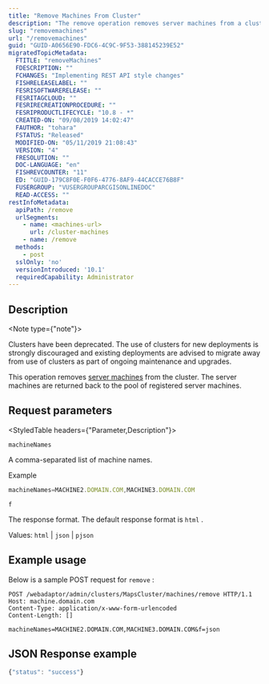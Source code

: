 ```yaml
---
title: "Remove Machines From Cluster"
description: "The remove operation removes server machines from a cluster and returns them to a pool of registered machines."
slug: "removemachines"
url: "/removemachines"
guid: "GUID-A0656E90-FDC6-4C9C-9F53-388145239E52"
migratedTopicMetadata:
  FTITLE: "removeMachines"
  FDESCRIPTION: ""
  FCHANGES: "Implementing REST API style changes"
  FISHRELEASELABEL: ""
  FESRISOFTWARERELEASE: ""
  FESRITAGCLOUD: ""
  FESRIRECREATIONPROCEDURE: ""
  FESRIPRODUCTLIFECYCLE: "10.8 - *"
  CREATED-ON: "09/08/2019 14:02:47"
  FAUTHOR: "tohara"
  FSTATUS: "Released"
  MODIFIED-ON: "05/11/2019 21:08:43"
  VERSION: "4"
  FRESOLUTION: ""
  DOC-LANGUAGE: "en"
  FISHREVCOUNTER: "11"
  ED: "GUID-179C8F0E-F0F6-4776-8AF9-44CACCE76B8F"
  FUSERGROUP: "VUSERGROUPARCGISONLINEDOC"
  READ-ACCESS: ""
restInfoMetadata:
  apiPath: /remove
  urlSegments:
    - name: <machines-url>
      url: /cluster-machines
    - name: /remove
  methods:
    - post
  sslOnly: 'no'
  versionIntroduced: '10.1'
  requiredCapability: Administrator
---
```


## Description

<Note type={"note"}>

Clusters have been deprecated. The use of clusters for new deployments is strongly discouraged and existing deployments are advised to migrate away from use of clusters as part of ongoing maintenance and upgrades.

</Note>

This operation removes [ server machines](/machine) from the cluster. The server machines are returned back to the pool of registered server machines.

## Request parameters

<StyledTable headers={"Parameter,Description"}>

<StyledTableRow>

<StyledTableCell cellStyle="markdown">

`machineNames` 

</StyledTableCell>

<StyledTableCell cellStyle="markdown">

A comma-separated list of machine names.

Example

```javascript
machineNames=MACHINE2.DOMAIN.COM,MACHINE3.DOMAIN.COM
```

 

</StyledTableCell>

</StyledTableRow>

<StyledTableRow>

<StyledTableCell cellStyle="markdown">

`f` 

</StyledTableCell>

<StyledTableCell cellStyle="markdown">

The response format. The default response format is `html` .

Values: `html`  \| `json`  \| `pjson` 

</StyledTableCell>

</StyledTableRow>

</StyledTable>

## Example usage

Below is a sample POST request for `remove` :

```other
POST /webadaptor/admin/clusters/MapsCluster/machines/remove HTTP/1.1
Host: machine.domain.com
Content-Type: application/x-www-form-urlencoded
Content-Length: []

machineNames=MACHINE2.DOMAIN.COM,MACHINE3.DOMAIN.COM&f=json
```

 

## JSON Response example

```javascript
{"status": "success"}
```

 
